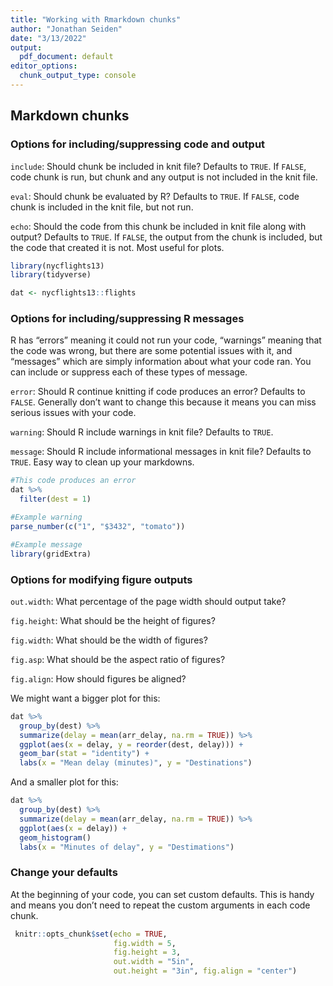 ---
title: "Working with Rmarkdown chunks"
author: "Jonathan Seiden"
date: "3/13/2022"
output:
  pdf_document: default
editor_options:
  chunk_output_type: console
---

## Markdown chunks

### Options for including/suppressing code and output
`include`: Should chunk be included in knit file? Defaults to `TRUE`. If `FALSE`, code chunk is run, but chunk and any output is not included in the knit file.

`eval`: Should chunk be evaluated by R? Defaults to `TRUE`. If `FALSE`, code chunk is included in the knit file, but not run.

`echo`: Should the code from this chunk be included in knit file along with output? Defaults to `TRUE`. If `FALSE`, the output from the chunk is included, but the code that created it is not. Most useful for plots.

```{r setup, include = FALSE}
library(nycflights13)
library(tidyverse)

dat <- nycflights13::flights
```

### Options for including/suppressing R messages
R has "errors" meaning it could not run your code, "warnings" meaning that the code was wrong, but there are some potential issues with it, and "messages" which are simply information about what your code ran. You can include or suppress each of these types of message.

`error`: Should R continue knitting if code produces an error? Defaults to `FALSE`. Generally don't want to change this because it means you can miss serious issues with your code.

`warning`: Should R include warnings in knit file? Defaults to `TRUE`. 

`message`: Should R include informational messages in knit file? Defaults to `TRUE`. Easy way to clean up your markdowns.

```{r errors_warnings_messages, error = TRUE, warning=FALSE, message=FALSE}
#This code produces an error
dat %>%
  filter(dest = 1)

#Example warning
parse_number(c("1", "$3432", "tomato"))

#Example message
library(gridExtra)

```

### Options for modifying figure outputs

`out.width`: What percentage of the page width should output take?

`fig.height`: What should be the height of figures?  

`fig.width`: What should be the width of figures?  

`fig.asp`: What should be the aspect ratio of figures?  

`fig.align`: How should figures be aligned?  

We might want a bigger plot for this:
```{r plot1, fig.height=10, echo = FALSE, warning=FALSE}
dat %>% 
  group_by(dest) %>% 
  summarize(delay = mean(arr_delay, na.rm = TRUE)) %>%  
  ggplot(aes(x = delay, y = reorder(dest, delay))) +
  geom_bar(stat = "identity") +
  labs(x = "Mean delay (minutes)", y = "Destinations")
```

And a smaller plot for this:
```{r plot2, out.width="30%", echo = FALSE, warning=FALSE, fig.align="left"}
dat %>% 
  group_by(dest) %>% 
  summarize(delay = mean(arr_delay, na.rm = TRUE)) %>%  
  ggplot(aes(x = delay)) +
  geom_histogram()
  labs(x = "Minutes of delay", y = "Destimations")
```

### Change your defaults
At the beginning of your code, you can set custom defaults. This is handy and means you don't need to repeat the custom arguments in each code chunk.  

```{r defaults}
 knitr::opts_chunk$set(echo = TRUE, 
                       fig.width = 5,
                       fig.height = 3,
                       out.width = "5in", 
                       out.height = "3in", fig.align = "center")
```
